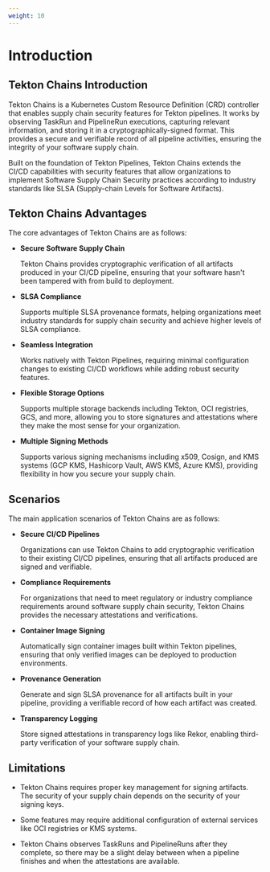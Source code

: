 ```yaml
---
weight: 10
---
```


# Introduction

## Tekton Chains Introduction

Tekton Chains is a Kubernetes Custom Resource Definition (CRD) controller that enables supply chain security features for Tekton pipelines. It works by observing TaskRun and PipelineRun executions, capturing relevant information, and storing it in a cryptographically-signed format. This provides a secure and verifiable record of all pipeline activities, ensuring the integrity of your software supply chain.

Built on the foundation of Tekton Pipelines, Tekton Chains extends the CI/CD capabilities with security features that allow organizations to implement Software Supply Chain Security practices according to industry standards like SLSA (Supply-chain Levels for Software Artifacts).

## Tekton Chains Advantages

The core advantages of Tekton Chains are as follows:

- **Secure Software Supply Chain**

  Tekton Chains provides cryptographic verification of all artifacts produced in your CI/CD pipeline, ensuring that your software hasn't been tampered with from build to deployment.

- **SLSA Compliance**

  Supports multiple SLSA provenance formats, helping organizations meet industry standards for supply chain security and achieve higher levels of SLSA compliance.

- **Seamless Integration**

  Works natively with Tekton Pipelines, requiring minimal configuration changes to existing CI/CD workflows while adding robust security features.

- **Flexible Storage Options**

  Supports multiple storage backends including Tekton, OCI registries, GCS, and more, allowing you to store signatures and attestations where they make the most sense for your organization.

- **Multiple Signing Methods**

  Supports various signing mechanisms including x509, Cosign, and KMS systems (GCP KMS, Hashicorp Vault, AWS KMS, Azure KMS), providing flexibility in how you secure your supply chain.

## Scenarios

The main application scenarios of Tekton Chains are as follows:

- **Secure CI/CD Pipelines**

  Organizations can use Tekton Chains to add cryptographic verification to their existing CI/CD pipelines, ensuring that all artifacts produced are signed and verifiable.

- **Compliance Requirements**

  For organizations that need to meet regulatory or industry compliance requirements around software supply chain security, Tekton Chains provides the necessary attestations and verifications.

- **Container Image Signing**

  Automatically sign container images built within Tekton pipelines, ensuring that only verified images can be deployed to production environments.

- **Provenance Generation**

  Generate and sign SLSA provenance for all artifacts built in your pipeline, providing a verifiable record of how each artifact was created.

- **Transparency Logging**

  Store signed attestations in transparency logs like Rekor, enabling third-party verification of your software supply chain.

## Limitations

- Tekton Chains requires proper key management for signing artifacts. The security of your supply chain depends on the security of your signing keys.

- Some features may require additional configuration of external services like OCI registries or KMS systems.

- Tekton Chains observes TaskRuns and PipelineRuns after they complete, so there may be a slight delay between when a pipeline finishes and when the attestations are available.
